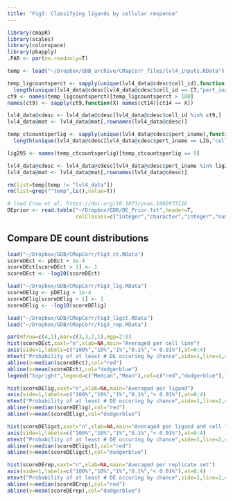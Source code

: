 ```yaml
---
title: "Fig3: Classifying ligands by cellular response"
---
```

  
```r
library(cmapR)
library(scales)
library(colorspace)
library(pbapply)
.PAR <- par(no.readonly=T)
```

```r
temp <- load("~/Dropbox/GDB_archive/CMapCorr_files/lvl4_inputs.RData") 

temp_ligcountsperct <- sapply(unique(lvl4_data@cdesc$cell_id),function(CT)
  length(unique(lvl4_data@cdesc[lvl4_data@cdesc$cell_id == CT,"pert_iname"])))
ct9 <- names(temp_ligcountsperct)[temp_ligcountsperct > 100]
names(ct9) <- sapply(ct9,function(X) names(ct14)[ct14 == X])

lvl4_data@cdesc <- lvl4_data@cdesc[lvl4_data@cdesc$cell_id %in% ct9,]
lvl4_data@mat <- lvl4_data@mat[,rownames(lvl4_data@cdesc)]

temp_ctcountsperlig <- sapply(unique(lvl4_data@cdesc$pert_iname),function(LIG)
  length(unique(lvl4_data@cdesc[lvl4_data@cdesc$pert_iname == LIG,"cell_id"])))

lig295 <- names(temp_ctcountsperlig)[temp_ctcountsperlig == 9]

lvl4_data@cdesc <- lvl4_data@cdesc[lvl4_data@cdesc$pert_iname %in% lig295,]
lvl4_data@mat <- lvl4_data@mat[,rownames(lvl4_data@cdesc)]

rm(list=temp[temp != "lvl4_data"])
rm(list=grep("^temp",ls(),value=T))

# load Crow et al. https://doi.org/10.1073/pnas.1802973116
DEprior <- read.table("~/Dropbox/GDB/DE_Prior.txt",header=T,
                      colClasses=c("integer","character","integer","numeric","character"))
```



## Compare DE count distributions
```r
load("~/Dropbox/GDB/CMapCorr/Fig3_ct.RData")
scoreDEct <- pDEct + 1e-4
scoreDEct[scoreDEct > 1] <- 1
scoreDEct <- -log10(scoreDEct)

load("~/Dropbox/GDB/CMapCorr/Fig3_lig.RData")
scoreDElig <- pDElig + 1e-4
scoreDElig[scoreDElig > 1] <- 1
scoreDElig <- -log10(scoreDElig)

load("~/Dropbox/GDB/CMapCorr/Fig3_ligct.RData")
load("~/Dropbox/GDB/CMapCorr/Fig3_rep.RData")

par(mfrow=c(4,1),mar=c(3,3,2,1),mgp=2:0)
hist(scoreDEct,xaxt="n",xlab=NA,main="Averaged per cell line")
axis(side=1,labels=c("100%","10%","1%","0.1%","< 0.01%"),at=0:4)
mtext("Probability of at least # DE occuring by chance",side=1,line=2,cex=0.8)
abline(v=median(scoreDEct),col="red")
abline(v=mean(scoreDEct),col="dodgerblue")
legend("topright",legend=c("Median","Mean"),col=c("red","dodgerblue"),lty=1)

hist(scoreDElig,xaxt="n",xlab=NA,main="Averaged per ligand")
axis(side=1,labels=c("100%","10%","1%","0.1%","< 0.01%"),at=0:4)
mtext("Probability of at least # DE occuring by chance",side=1,line=2,cex=0.8)
abline(v=median(scoreDElig),col="red")
abline(v=mean(scoreDElig),col="dodgerblue")

hist(scoreDEligct,xaxt="n",xlab=NA,main="Averaged per ligand and cell line")
axis(side=1,labels=c("100%","10%","1%","0.1%","< 0.01%"),at=0:4)
mtext("Probability of at least # DE occuring by chance",side=1,line=2,cex=0.8)
abline(v=median(scoreDEligct),col="red")
abline(v=mean(scoreDEligct),col="dodgerblue")

hist(scoreDErep,xaxt="n",xlab=NA,main="Averaged per replicate set")
axis(side=1,labels=c("100%","10%","1%","0.1%","< 0.01%"),at=0:4)
mtext("Probability of at least # DE occuring by chance",side=1,line=2,cex=0.8)
abline(v=median(scoreDErep),col="red")
abline(v=mean(scoreDErep),col="dodgerblue")

```

